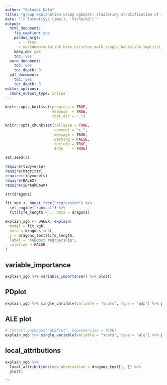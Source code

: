```yaml
---
author: "Satoshi Kato"
title: "group explanation using xgboost: clustering stratification of rules"
date: "`r format(Sys.time(), '%Y/%m/%d')`"
output:
  html_document:
    fig_caption: yes
    pandoc_args:
      - --from
      - markdown+autolink_bare_uris+tex_math_single_backslash-implicit_figures
    keep_md: yes
    toc: yes
  word_document:
    toc: yes
    toc_depth: 3
  pdf_document:
    toc: yes
    toc_depth: 3
editor_options: 
  chunk_output_type: inline
---
```


```r
knitr::opts_knit$set(progress = TRUE, 
                     verbose  = TRUE, 
                     root.dir = ".")

knitr::opts_chunk$set(collapse = TRUE, 
                      comment = "> ", 
                      message = TRUE, 
                      warning = FALSE, 
                      include = TRUE,
                      echo    = TRUE)

set.seed(1)
```

```r
require(tidyverse)
require(magrittr)
require(tidymodels)
require(DALEX)
require(iBreakDown)

```

```r
str(dragons)

fit_xgb <- boost_tree("regression") %>%
  set_engine("xgboost") %>%
  fit(life_length ~ ., data = dragons)

```

```r
explain_xgb <- DALEX::explain(
  model = fit_xgb, 
  data = dragons_test,
  y = dragons_test$life_length,
  label = "XGBoost reg/parsnip",
  colorize = FALSE
)

```

## variable_importance

```r
explain_xgb %>% variable_importance() %>% plot()

```

## PDplot

```r
explain_xgb %>% single_variable(variable = "scars", type = "pdp") %>% plot()

```

## ALE plot

```r
# install.packages("ALEPlot", dependencies = TRUE)
explain_xgb %>% single_variable(variable = "scars", type = "ale") %>% plot()

```

## local_attributions

```r
explain_xgb %>% 
  local_attributions(new_observation = dragons_test[1, ]) %>% 
  plot()

```

```

